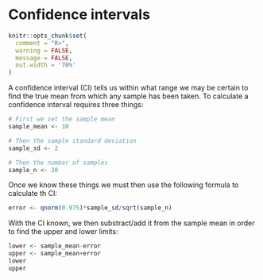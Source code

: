 # Confidence intervals


```r
knitr::opts_chunk$set(
  comment = "R>", 
  warning = FALSE, 
  message = FALSE,
  out.width = '70%'
)
```

A confidence interval (CI) tells us within what range we may be certain to find the true mean from which any sample has been taken. To calculate a confidence interval requires three things:  

```r
# First we set the sample mean
sample_mean <- 10

# Then the sample standard deviation
sample_sd <- 2

# Then the number of samples
sample_n <- 20
```

Once we know these things we must then use the following formula to calculate th CI:

```r
error <- qnorm(0.975)*sample_sd/sqrt(sample_n)
```

With the CI known, we then substract/add it from the sample mean in order to find the upper and lower limits:

```r
lower <- sample_mean-error
upper <- sample_mean+error
lower
upper
```

